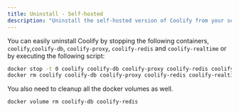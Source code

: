 ```yaml
---
title: Uninstall - Self-hosted
description: "Uninstall the self-hosted version of Coolify from your server."
---
```


You can easily uninstall Coolify by stopping the following containers,
`coolify`,`coolify-db`, `coolify-proxy`, `coolify-redis` and `coolify-realtime` or by executing the following script:

```bash
docker stop -t 0 coolify coolify-db coolify-proxy coolify-redis coolify-realtime
docker rm coolify coolify-db coolify-proxy coolify-redis coolify-realtime
```

You also need to cleanup all the docker volumes as well.

```bash
docker volume rm coolify-db coolify-redis
```
